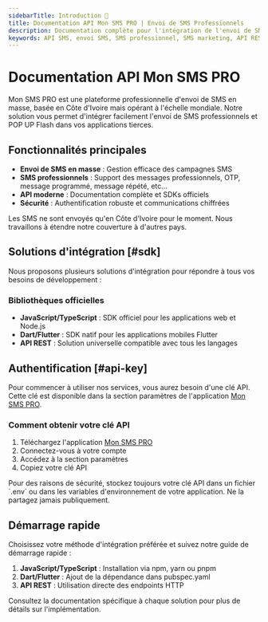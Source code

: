 ```yaml
---
sidebarTitle: Introduction 🚀
title: Documentation API Mon SMS PRO | Envoi de SMS Professionnels
description: Documentation complète pour l'intégration de l'envoi de SMS professionnels via l'API Mon SMS PRO. Support pour JavaScript, Dart et API REST. Envoyez des SMS en masse partout dans le monde.
keywords: API SMS, envoi SMS, SMS professionnel, SMS marketing, API REST, JavaScript SDK, Dart SDK, documentation SMS, intégration SMS, SMS en masse
---
```



# Documentation API Mon SMS PRO

Mon SMS PRO est une plateforme professionnelle d'envoi de SMS en masse, basée en Côte d'Ivoire mais opérant à l'échelle mondiale. Notre solution vous permet d'intégrer facilement l'envoi de SMS professionnels et POP UP Flash dans vos applications tierces.

## Fonctionnalités principales

- **Envoi de SMS en masse** : Gestion efficace des campagnes SMS
- **SMS professionnels** : Support des messages professionnels, OTP, message programmé, message répété, etc...
- **API moderne** : Documentation complète et SDKs officiels
- **Sécurité** : Authentification robuste et communications chiffrées

<Callout type="warning" emoji="⚠️">
  Les SMS ne sont envoyés qu'en Côte d'Ivoire pour le moment. Nous travaillons à
  étendre notre couverture à d'autres pays.
</Callout>

## Solutions d'intégration [#sdk]

Nous proposons plusieurs solutions d'intégration pour répondre à tous vos besoins de développement :

### Bibliothèques officielles

- **JavaScript/TypeScript** : SDK officiel pour les applications web et Node.js
- **Dart/Flutter** : SDK natif pour les applications mobiles Flutter
- **API REST** : Solution universelle compatible avec tous les langages

<Cards>
  <Cards.Card
    title="JavaScript SDK"
    href="/libs/js/get-started"
    description="Intégration facile pour les applications web et Node.js"
    arrow
  />
  <Cards.Card
    title="Dart SDK"
    href="/libs/dart/get-started"
    description="SDK natif pour les applications Flutter"
    arrow
  />
  <Cards.Card
    title="API REST"
    href="/libs/rest/get-started"
    description="Solution universelle pour tous les langages"
    arrow
  />
</Cards>

## Authentification [#api-key]

Pour commencer à utiliser nos services, vous aurez besoin d'une clé API. Cette clé est disponible dans la section paramètres de l'application [Mon SMS PRO](https://monsms.pro).

### Comment obtenir votre clé API

1. Téléchargez l'application [Mon SMS PRO](https://monsms.pro)
2. Connectez-vous à votre compte
3. Accédez à la section paramètres
4. Copiez votre clé API

<Callout type="info">
  Pour des raisons de sécurité, stockez toujours votre clé API dans un fichier
  `.env` ou dans les variables d'environnement de votre application. Ne la
  partagez jamais publiquement.
</Callout>

## Démarrage rapide

Choisissez votre méthode d'intégration préférée et suivez notre guide de démarrage rapide :

1. **JavaScript/TypeScript** : Installation via npm, yarn ou pnpm
2. **Dart/Flutter** : Ajout de la dépendance dans pubspec.yaml
3. **API REST** : Utilisation directe des endpoints HTTP

Consultez la documentation spécifique à chaque solution pour plus de détails sur l'implémentation.
